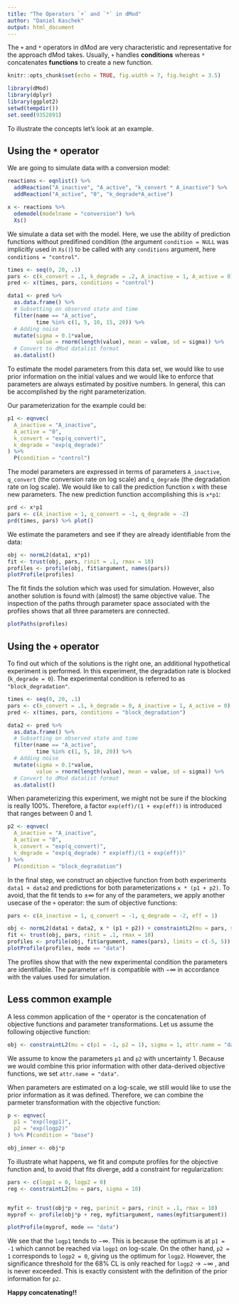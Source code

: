 ```yaml
---
title: "The Operators `+` and `*` in dMod"
author: "Daniel Kaschek"
output: html_document
---
```


The `+` and `*` operators in dMod are very characteristic and representative for the approach dMod takes. Usually, `+` handles **conditions** whereas `*` concatenates **functions** to create a new function.

```r
knitr::opts_chunk$set(echo = TRUE, fig.width = 7, fig.height = 3.5)

```

```r
library(dMod)
library(dplyr)
library(ggplot2)
setwd(tempdir())
set.seed(9352891)
```

To illustrate the concepts let's look at an example.

## Using the `*` operator

We are going to simulate data with a conversion model:

```r

reactions <- eqnlist() %>% 
  addReaction("A_inactive", "A_active", "k_convert * A_inactive") %>% 
  addReaction("A_active", "0", "k_degrade*A_active")

x <- reactions %>% 
  odemodel(modelname = "conversion") %>% 
  Xs()
```

We simulate a data set with the model. Here, we use the ability of prediction functions without predifined condition (the argument `condition = NULL` was implicitly used in `Xs()`) to be called with any `conditions` argument, here `conditions = "control"`. 

```r

times <- seq(0, 20, .1)
pars <- c(k_convert = .1, k_degrade = .2, A_inactive = 1, A_active = 0)
pred <- x(times, pars, conditions = "control")

data1 <- pred %>% 
  as.data.frame() %>% 
  # Subsetting on observed state and time
  filter(name == "A_active",
         time %in% c(1, 5, 10, 15, 20)) %>% 
  # Adding noise
  mutate(sigma = 0.1*value,
         value = rnorm(length(value), mean = value, sd = sigma)) %>% 
  # Convert to dMod datalist format
  as.datalist()

```

To estimate the model parameters from this data set, we would like to use prior information on the initial values and we would like to enforce that parameters are always estimated by positive numbers. In general, this can be accomplished by the right parameterization.

Our parameterization for the example could be:

```r

p1 <- eqnvec(
  A_inactive = "A_inactive",
  A_active = "0",
  k_convert = "exp(q_convert)",
  k_degrade = "exp(q_degrade)"
) %>% 
  P(condition = "control")

```

The model parameters are expressed in terms of parameters `A_inactive`, `q_convert` (the conversion rate on log scale) and `q_degrade` (the degradation rate on log scale). We would like to call the prediction function `x` with these new parameters. The new prediction function accomplishing this is `x*p1`:

```r

prd <- x*p1
pars <- c(A_inactive = 1, q_convert = -1, q_degrade = -2)
prd(times, pars) %>% plot()

```


We estimate the parameters and see if they are already identifiable from the data:

```r

obj <- normL2(data1, x*p1)
fit <- trust(obj, pars, rinit = .1, rmax = 10)
profiles <- profile(obj, fit$argument, names(pars))
plotProfile(profiles)


```
The fit finds the solution which was used for simulation. However, also another solution is found with (almost) the same objective value. The inspection of the paths through parameter space associated with the profiles shows that all three parameters are connected.

```r
plotPaths(profiles)
```

## Using the `+` operator
 
To find out which of the solutions is the right one, an additional hypothetical experiment is performed. In this experiment, the degradation rate is blocked (`k_degrade = 0`). The experimental condition is referred to as `"block_degradation"`.

```r
times <- seq(0, 20, .1)
pars <- c(k_convert = .1, k_degrade = 0, A_inactive = 1, A_active = 0)
pred <- x(times, pars, conditions = "block_degradation")

data2 <- pred %>% 
  as.data.frame() %>% 
  # Subsetting on observed state and time
  filter(name == "A_active",
         time %in% c(1, 5, 10, 20)) %>% 
  # Adding noise
  mutate(sigma = 0.1*value,
         value = rnorm(length(value), mean = value, sd = sigma)) %>% 
  # Convert to dMod datalist format
  as.datalist()

```

When parameterizing this experiment, we might not be sure if the blocking is really 100\%. Therefore, a factor `exp(eff)/(1 + exp(eff))` is introduced that ranges between 0 and 1. 

```r
p2 <- eqnvec(
  A_inactive = "A_inactive",
  A_active = "0",
  k_convert = "exp(q_convert)",
  k_degrade = "exp(q_degrade) * exp(eff)/(1 + exp(eff))"
) %>% 
  P(condition = "block_degradation")
```

In the final step, we construct an objective function from both experiments `data1 + data2` and predictions for both parameterizations `x * (p1 + p2)`. To avoid, that the fit tends to $\pm\infty$ for any of the parameters, we apply another usecase of the `+` operator: the sum of objective functions:

```r
pars <- c(A_inactive = 1, q_convert = -1, q_degrade = -2, eff = 1)

obj <- normL2(data1 + data2, x * (p1 + p2)) + constraintL2(mu = pars, sigma = 10)
fit <- trust(obj, pars, rinit = .1, rmax = 10)
profiles <- profile(obj, fit$argument, names(pars), limits = c(-5, 5))
plotProfile(profiles, mode == "data")


```

The profiles show that with the new experimental condition the parameters are identifiable. The parameter `eff` is compatible with $-\infty$ in accordance with the values used for simulation.

## Less common example

A less common application of the `*` operator is the concatenation of objective functions and parameter transformations. Let us assume the following objective function:

```r

obj <- constraintL2(mu = c(p1 = -1, p2 = 1), sigma = 1, attr.name = "data")

```

We assume to know the parameters `p1` and `p2` with uncertainty 1. Because we would combine this prior information with other data-derived objective functions, we set `attr.name = "data"`.

When parameters are estimated on a log-scale, we still would like to use the prior information as it was defined. Therefore, we can combine the parmeter transformation with the objective function:

```r
p <- eqnvec(
  p1 = "exp(logp1)",
  p2 = "exp(logp2)"
) %>% P(condition = "base")

obj_inner <- obj*p

```

To illustrate what happens, we fit and compute profiles for the objective function and, to avoid that fits diverge, add a constraint for regularization:

```r

pars <- c(logp1 = 0, logp2 = 0)
reg <- constraintL2(mu = pars, sigma = 10)


myfit <- trust(obj*p + reg, parinit = pars, rinit = .1, rmax = 10)
myprof <- profile(obj*p + reg, myfit$argument, names(myfit$argument))

plotProfile(myprof, mode == "data")

```

We see that the `logp1` tends to $-\infty$. This is because the optimum is at `p1 = -1` which cannot be reached via `logp1` on log-scale. On the other hand, `p2 = 1` corresponds to `logp2 = 0`, giving us the optimum for `logp2`. However, the significance threshold for the 68\% CL is only reached for `logp2`$\rightarrow -\infty$ , and is never exceeded. This is exactly consistent with the definition of the prior information for `p2`.


**Happy concatenating!!**
